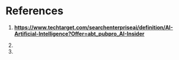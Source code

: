# References

(1) [**https://www.techtarget.com/searchenterpriseai/definition/AI-Artificial-Intelligence?Offer=abt_pubpro_AI-Insider**](https://www.techtarget.com/searchenterpriseai/definition/AI-Artificial-Intelligence?Offer=abt_pubpro_AI-Insider)

(2)

(3)
